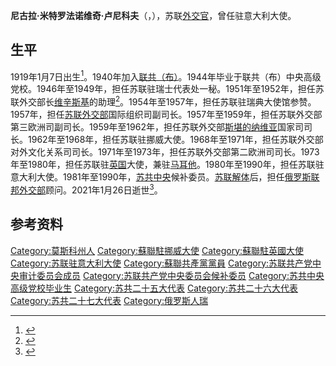 {{Infobox officeholder
| 姓名     = 尼古拉·卢尼科夫
| 原名     = Николай Луньков
| 图像     =
| 图像说明 = 
| 职务     = 苏联驻[[意大利|意大利]]特命全权大使
| 就任日期 = 1980年11月19日
| 卸任日期 = 1990年4月12日
| 前任     = 瓦连京·奥别列姆科
| 继任     = [[阿纳托利·阿达米申|阿纳托利·阿达米申]]
| 职务1    = 苏联驻[[英国|英国]]特命全权大使
| 就任日期1= 1973年4月27日
| 卸任日期1= 1980年11月5日
| 前任1    = [[米哈伊尔·尼古拉耶维奇·斯米尔诺夫斯基|米哈伊尔·斯米尔诺夫斯基]]
| 继任1    = [[维克托·伊万诺维奇·波波夫|维克托·波波夫]]
| 性别     = 男
| 出生日期 = 1919年1月7日
| 出生地点 = [[蘇維埃俄國|蘇維埃俄國]][[莫斯科州|莫斯科州]][[亞歷山德羅-涅夫斯基區|亞歷山德羅-涅夫斯基區]]巴甫洛夫卡
| 逝世日期 = {{Dda|2021|1|26|1919|1|7}}
| 逝世地点 = 俄罗斯[[莫斯科|莫斯科]]
| 职业     = [[政治人物|政治人物]]
| 母校     = 苏共中央高级党校
| 政党     = [[苏联共产党|苏联共产党]]
| 获奖     = {{劳动红旗勋章}} {{红星勋章}}
}}
'''尼古拉·米特罗法诺维奇·卢尼科夫'''（{{lang-ru|Николай Митрофанович Луньков}}，{{bd|1919年|1月7日|2021年|1月26日|catIdx=Lunkov}}），苏联[[外交官|外交官]]，曾任驻意大利大使。

==生平==
1919年1月7日出生<ref>{{cite web |title=Исполнилось 95 лет выдающемуся дипломату Николаю Лунькову |url=http://gorchakovfund.ru/news/9764/ |publisher=Фонд поддержки публичной дипломатии имени А. М. Горчакова |archiveurl=https://web.archive.org/web/20140712093808/http://gorchakovfund.ru/news/9764/ |archivedate=2014-07-12 |language=ru |date=2014-01-10}}</ref>。1940年加入[[苏联共产党|联共（布）]]。1944年毕业于联共（布）中央高级党校。1946年至1949年，担任苏联驻瑞士代表处一秘。1951年至1952年，担任苏联外交部长[[安德烈·亚努阿里耶维奇·维辛斯基|维辛斯基]]的助理<ref>{{cite web |title=Космополит рязанский |url=https://www.mk.ru/editions/daily/article/2005/04/09/197675-kosmopolit-ryazanskiy.html |publisher=[[莫斯科共青团员报|Московский комсомолец]] |language=ru |date=2005-04-09 |access-date=2021-02-07 |archive-date=2021-02-13 |archive-url=https://web.archive.org/web/20210213220312/https://www.mk.ru/editions/daily/article/2005/04/09/197675-kosmopolit-ryazanskiy.html |dead-url=no }}</ref>。1954年至1957年，担任苏联驻瑞典大使馆参赞。1957年，担任[[苏联外交部|苏联外交部]]国际组织司副司长。1957年至1959年，担任苏联外交部第三欧洲司副司长。1959年至1962年，担任苏联外交部[[斯堪的纳维亚|斯堪的纳维亚]]国家司司长。1962年至1968年，担任苏联驻挪威大使。1968年至1971年，担任苏联外交部对外文化关系司司长。1971年至1973年，担任苏联外交部第二欧洲司司长。1973年至1980年，担任苏联驻[[英国|英国]]大使，兼驻[[马耳他|马耳他]]。1980年至1990年，担任苏联驻意大利大使。1981年至1990年，[[苏共中央|苏共中央]]候补委员。[[苏联解体|苏联解体]]后，担任[[俄罗斯联邦外交部|俄罗斯联邦外交部]]顾问。2021年1月26日逝世<ref>{{cite web |title=Известный дипломат умер в Москве на 103-м году жизни |url=https://www.mk.ru/social/2021/01/27/izvestnyy-diplomat-umer-v-moskve-na-103m-godu-zhizni.html |publisher=Московский комсомолец |language=ru |date=2021-01-27 |access-date=2021-02-07 |archive-date=2021-03-13 |archive-url=https://web.archive.org/web/20210313031724/https://www.mk.ru/social/2021/01/27/izvestnyy-diplomat-umer-v-moskve-na-103m-godu-zhizni.html |dead-url=no }}</ref>。
==参考资料==
{{reflist}}
{{Authority control}}
{{DEFAULTSORT:Lunkov, Nikolai}}
[[Category:莫斯科州人|Category:莫斯科州人]]
[[Category:蘇聯駐挪威大使|Category:蘇聯駐挪威大使]]
[[Category:蘇聯駐英國大使|Category:蘇聯駐英國大使]]
[[Category:苏联驻意大利大使|Category:苏联驻意大利大使]]
[[Category:蘇聯共產黨黨員|Category:蘇聯共產黨黨員]]
[[Category:苏联共产党中央审计委员会成员|Category:苏联共产党中央审计委员会成员]]
[[Category:苏联共产党中央委员会候补委员|Category:苏联共产党中央委员会候补委员]]
[[Category:苏共中央高级党校毕业生|Category:苏共中央高级党校毕业生]]
[[Category:苏共二十五大代表|Category:苏共二十五大代表]]
[[Category:苏共二十六大代表|Category:苏共二十六大代表]]
[[Category:苏共二十七大代表|Category:苏共二十七大代表]]
[[Category:俄罗斯人瑞|Category:俄罗斯人瑞]]